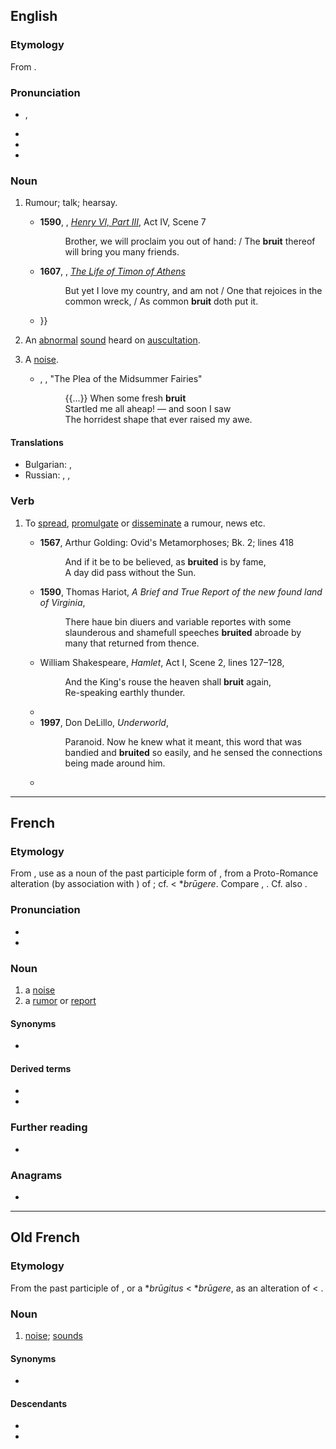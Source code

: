 {{also|brúit}}
==English==

===Etymology===
From {{der|en|fro|bruit}}.

===Pronunciation===
* {{enPR|bro͞ot}}, {{IPA|en|/bɹuːt/}}
* {{rhymes|en|uːt}}
* {{audio|en|LL-Q1860 (eng)-I learned some phrases-bruit.wav|Audio (UK)}}
* {{homophones|en|brute}}

===Noun===
{{en-noun|~}}

# {{lb|en|archaic}} Rumour; talk; hearsay.
#* '''1590''', {{w|William Shakespeare}}, ''[[s:The Third Part of King Henry the Sixth|Henry VI, Part III]]'', Act IV, Scene 7
#*: Brother, we will proclaim you out of hand: / The '''bruit''' thereof will bring you many friends.
#* '''1607''', {{w|William Shakespeare}}, ''[[s:The Life of Timon of Athens|The Life of Timon of Athens]]''
#*: But yet I love my country, and am not / One that rejoices in the common wreck, / As common '''bruit''' doth put it.
#* {{quote-book|en|year=1922|author={{w|Michael Arlen}}|title=[http://openlibrary.org/works/OL1519647W “Piracy”: A Romantic Chronicle of These Days]|chapter=Ep./1/1
|passage=And so it had always pleased M. Stutz to expect great things from the dark young man whom he had first seen in his early twenties ; and his expectations had waxed rather than waned on hearing the faint '''bruit''' of the love of Ivor and Virginia—for Virginia, M. Stutz thought, would bring fineness to a point in a man like Ivor Marlay, {{...}} }}
# {{lb|en|medicine}} An [[abnormal]] [[sound]] heard on [[auscultation]]. {{qualifier|French pronunciation}}
# {{lb|en|obsolete}} A [[noise]].
#* {{rfdate|en}}, {{w|Thomas Hood}}, "The Plea of the Midsummer Fairies"
#*: {{...}} When some fresh '''bruit'''<br>Startled me all aheap! &mdash; and soon I saw<br>The horridest shape that ever raised my awe.

====Translations====
{{trans-top|rumour, hearsay}}
* Bulgarian: {{t+|bg|слух|m}}, {{t+|bg|мълва}}
* Russian: {{t+|ru|молва́|f}}, {{t+|ru|слу́хи|p}}, {{t|ru|то́лки|p}}
{{trans-mid}}
{{trans-bottom}}

===Verb===
{{en-verb}}

# {{lb|en|US|archaic British}} To [[spread]], [[promulgate]] or [[disseminate]] a rumour, news etc.
#* '''1567''', Arthur Golding: Ovid's Metamorphoses; Bk. 2; lines 418
#*: And if it be to be believed, as '''bruited''' is by fame,<br>A day did pass without the Sun.
#* '''1590''', Thomas Hariot, ''A Brief and True Report of the new found land of Virginia'',
#*: There haue bin diuers and variable reportes with some slaunderous and shamefull speeches '''bruited''' abroade by many that returned from thence.
#* {{circa|1600}} William Shakespeare, ''Hamlet'', Act I, Scene 2, lines 127–128,
#*: And the King's rouse the heaven shall '''bruit''' again,
#*: Re-speaking earthly thunder.
#* {{quote-book|en|year=1942|author=George Rawlinson, transl.|title=The Persian Wars|url=http://mcadams.posc.mu.edu/txt/ah/herodotus/|chapter=Erato|by=Herodotus|passage=In course of time Ariston died; and Demaratus received the kingdom: but it was fated, as it seems, that these words, when '''bruited''' abroad, should strip him of his sovereignty.}}
#* '''1997''', Don DeLillo, ''Underworld'',
#*: Paranoid. Now he knew what it meant, this word that was bandied and '''bruited''' so easily, and he sensed the connections being made around him.
#* {{quote-web|en|date=2010-08-04
|year=
|first=
|last=
|author=Darren Murph
|authorlink=
|title=China's maglev trains to hit 1,000km/h in three years
|site=Engadget
|url=http://www.engadget.com/2010/08/04/chinas-maglev-trains-to-hit-1-000kph-in-three-years-doc-brown/
|archiveorg=
|accessdate=2013-03-18
|passage=… it's '''bruited''' that the tunnel would cost "10 to 20 million yuan …
}}

----

==French==

===Etymology===
From {{etyl|fro|fr}} {{m|fro|bruit}}, use as a noun of the past participle form of {{m|fr|bruire||to roar}}, from a Proto-Romance alteration (by association with {{m|fr|braire||cry}}) of {{etyl|la|fr}} {{m|la|rugitus||roar}}; cf. {{der|fr|VL.|*brugitus}} < *''brūgere''. Compare {{cog|es|ruido}}, {{cog|pt|ruído}}. Cf. also {{m|fr|rut}}.

===Pronunciation===
* {{fr-IPA}}
* {{audio|fr|Fr-bruit.ogg|audio}}

===Noun===
{{fr-noun|m}}

# a [[noise]]
# a [[rumor]] or [[report]]

====Synonyms====
* {{sense|noise}} {{q|Louisiana}} {{l|fr|hélas|g=m}}

====Derived terms====
* {{l|fr|bruitage}}
* {{l|fr|bruiteur}}

===Further reading===
* {{R:TLFi}}

===Anagrams===
* {{l|fr|tribu}}

----

==Old French==

===Etymology===
From the past participle of {{m|fro|bruire}}, or a {{etyl|VL.|fro}} *''brūgitus'' < *''brūgere'', as an alteration of {{etyl|la|fro}} {{m|la|rugitus}} < {{m|la|rugīre}}.

===Noun===
{{fro-noun|m}}

# [[noise]]; [[sound]]s

====Synonyms====
* {{l|fro|noise}}

====Descendants====
* {{desc|en|bruit}}
* {{desc|fr|bruit}}